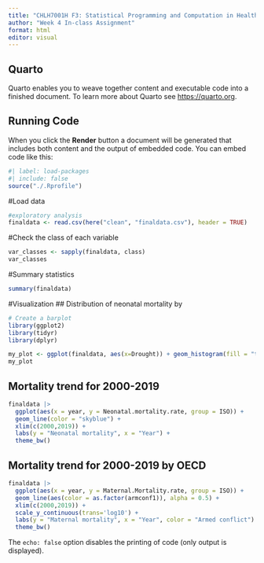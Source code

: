 ```yaml
---
title: "CHLH7001H F3: Statistical Programming and Computation in Health Data"
author: "Week 4 In-class Assignment"
format: html
editor: visual
---
```


## Quarto

Quarto enables you to weave together content and executable code into a finished document. To learn more about Quarto see <https://quarto.org>.

## Running Code

When you click the **Render** button a document will be generated that includes both content and the output of embedded code. You can embed code like this:

```r
#| label: load-packages
#| include: false
source("./.Rprofile")
```

#Load data

```r
#exploratory analysis
finaldata <- read.csv(here("clean", "finaldata.csv"), header = TRUE)

```

#Check the class of each variable

```r
var_classes <- sapply(finaldata, class)
var_classes
```

#Summary statistics

```r
summary(finaldata)
```

#Visualization \## Distribution of neonatal mortality by

```r
# Create a barplot
library(ggplot2)
library(tidyr)
library(dplyr)

my_plot <- ggplot(finaldata, aes(x=Drought)) + geom_histogram(fill = "thistle3") 
my_plot
```

## Mortality trend for 2000-2019

```r
finaldata |>
  ggplot(aes(x = year, y = Neonatal.mortality.rate, group = ISO)) +
  geom_line(color = "skyblue") +
  xlim(c(2000,2019)) +
  labs(y = "Neonatal mortality", x = "Year") + 
  theme_bw()
```

## Mortality trend for 2000-2019 by OECD

```r
finaldata |>
  ggplot(aes(x = year, y = Maternal.Mortality.rate, group = ISO)) +
  geom_line(aes(color = as.factor(armconf1)), alpha = 0.5) +
  xlim(c(2000,2019)) +
  scale_y_continuous(trans='log10') + 
  labs(y = "Maternal mortality", x = "Year", color = "Armed conflict") + 
  theme_bw()
```

The `echo: false` option disables the printing of code (only output is displayed).
